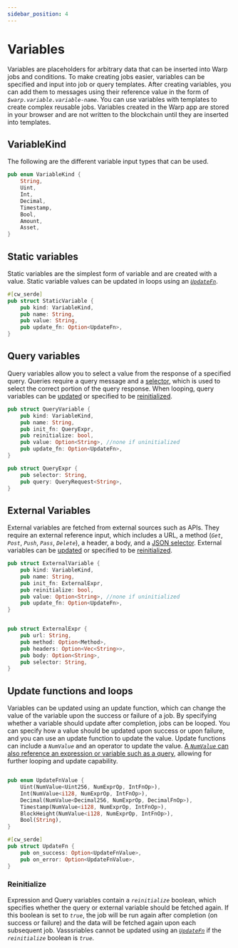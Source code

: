 ```yaml
---
sidebar_position: 4
---
```

# Variables

Variables are placeholders for arbitrary data that can be inserted into Warp jobs and conditions. To make creating jobs easier, variables can be specified and input into job or query templates. After creating variables, you can add them to messages using their reference value in the form of _`$warp.variable.variable-name`_. You can use variables with templates to create complex reusable jobs. Variables created in the Warp app are stored in your browser and are not written to the blockchain until they are inserted into templates. 

## VariableKind

The following are the different variable input types that can be used. 

```rust variable.rs
pub enum VariableKind {
    String,
    Uint,
    Int,
    Decimal,
    Timestamp,
    Bool,
    Amount,
    Asset,
}
```

## Static variables

Static variables are the simplest form of variable and are created with a value. Static variable values can be updated in loops using an [_`UpdateFn`_](#update-functions-and-loops). 

```rust variable.rs
#[cw_serde]
pub struct StaticVariable {
    pub kind: VariableKind,
    pub name: String,
    pub value: String,
    pub update_fn: Option<UpdateFn>,
}
```


## Query variables

Query variables allow you to select a value from the response of a specified query. Queries require a query message and a [selector](./query.mdx#selector), which is used to select the correct portion of the query response. When looping, query variables can be [updated](#update-functions-and-loops) or specified to be [reinitialized](#reinitialization). 

```rust variable.rs
pub struct QueryVariable {
    pub kind: VariableKind,
    pub name: String,
    pub init_fn: QueryExpr,
    pub reinitialize: bool,
    pub value: Option<String>, //none if uninitialized
    pub update_fn: Option<UpdateFn>,
}

pub struct QueryExpr {
    pub selector: String,
    pub query: QueryRequest<String>,
}
```

## External Variables

External variables are fetched from external sources such as APIs. They require an external reference input, which includes a URL, a method (_`Get`_, _`Post`_, _`Push`_, _`Pass`_, _`Delete`_), a header, a body, and a [JSON selector](./query.mdx#selectors). External variables can be [updated](#update-functions-and-loops) or specified to be [reinitialized](#reinitialization). 

```rust variable.rs
pub struct ExternalVariable { 
    pub kind: VariableKind,
    pub name: String,
    pub init_fn: ExternalExpr,
    pub reinitialize: bool,
    pub value: Option<String>, //none if uninitialized
    pub update_fn: Option<UpdateFn>, 
}


pub struct ExternalExpr {
    pub url: String, 
    pub method: Option<Method>, 
    pub headers: Option<Vec<String>>,
    pub body: Option<String>,
    pub selector: String, 
}
```

## Update functions and loops

Variables can be updated using an update function, which can change the value of the variable upon the success or failure of a job. By specifying whether a variable should update after completion, jobs can be looped. You can specify how a value should be updated upon success or upon failure, and you can use an update function to update the value. Update functions can include a _`NumValue`_ and an operator to update the value. [A _`NumValue`_ can also reference an expression or variable such as a query](./condition.mdx#values), allowing for further looping and update capability. 

```rust variable.rs

pub enum UpdateFnValue { 
    Uint(NumValue<Uint256, NumExprOp, IntFnOp>),
    Int(NumValue<i128, NumExprOp, IntFnOp>),
    Decimal(NumValue<Decimal256, NumExprOp, DecimalFnOp>),
    Timestamp(NumValue<i128, NumExprOp, IntFnOp>),
    BlockHeight(NumValue<i128, NumExprOp, IntFnOp>), 
    Bool(String), 
}

#[cw_serde]
pub struct UpdateFn { 
    pub on_success: Option<UpdateFnValue>,
    pub on_error: Option<UpdateFnValue>,
}
```

### Reinitialize

Expression and Query variables contain a _`reinitialize`_ boolean, which specifies whether the query or external variable should be fetched again. If this boolean is set to _`true`_, the job will be run again after completion (on success or failure) and the data will be fetched again upon each subsequent job. Vasssriables cannot be updated using an [_`UpdateFn`_](#update-functions-and-loops) if the _`reinitialize`_ boolean is _`true`_. 